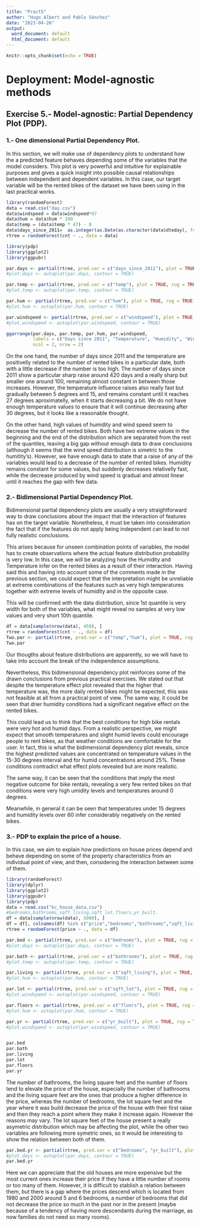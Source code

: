 ```yaml
---
title: "Pract5"
author: "Hugo Albert and Pablo Sánchez"
date: "2023-04-26"
output:
  word_document: default
  html_document: default
---
```


```r
knitr::opts_chunk$set(echo = TRUE)
```

# Deployment: Model-agnostic methods

## Exercise 5.- Model-agnostic: Partial Dependency Plot (PDP).


### 1.- One dimensional Partial Dependency Plot.

In this section, we will make use of dependency plots to understand how the a predicted feature behaves depending some of the variables that the model considers. This plot is very powerful and intuitive for explainable purposes and gives a quick insight into possible causal relationships between independent and dependent variables.
In this case, our target variable will be the rented bikes of the dataset we have been using in the last practical works.

```r
library(randomForest)
data = read.csv("day.csv")
data$windspeed = data$windspeed*67
data$hum = data$hum * 100
data$temp = (data$temp * 47) - 8
data$days_since_2011=  as.integer(as.Date(as.character(data$dteday), format="%Y-%m-%d")- as.Date(as.character("2011-01-01"), format="%Y-%m-%d"))
rtree = randomForest(cnt ~ ., data = data)

```

```r
library(pdp)
library(ggplot2)
library(ggpubr)

par.days <- partial(rtree, pred.var = c("days_since_2011"), plot = TRUE, rug = TRUE)
#plot.days <- autoplot(par.days, contour = TRUE)

par.temp <- partial(rtree, pred.var = c("temp"), plot = TRUE, rug = TRUE)
#plot.temp <- autoplot(par.temp, contour = TRUE)

par.hum <- partial(rtree, pred.var = c("hum"), plot = TRUE, rug = TRUE)
#plot.hum <- autoplot(par.hum, contour = TRUE)

par.windspeed <- partial(rtree, pred.var = c("windspeed"), plot = TRUE, rug = TRUE)
#plot.windspeed <- autoplot(par.windspeed, contour = TRUE)

ggarrange(par.days, par.temp, par.hum, par.windspeed, 
          labels = c("Days since 2011", "Temperature", "Humidity", "Wind Speed"),
          ncol = 2, nrow = 2)
```

On the one hand, the number of days since 2011 and the temperature are positivelly related to the number of 
rented bikes in a particular date, both with a little decrease if the number is too high. The number of days since 2011
show a particular sharp raise around 420 days and a really sharp but smaller one around 100, remaining almost constant in between those increases.
However, the temperature influence raises also really fast but gradually between 5 degrees and 15, and remains constant until it reaches 27 degrees aproximatelly,
when it starts decreasing a bit. We do not have enough temperature values to ensure that it will continue decreasing after 30 degrees, but it looks like a reasonable thought.

On the other hand, high values of humidity and wind speed seem to decrease the number of rented bikes.
Both have two extreme values in the beginning and the end of the distribution which are separated from the rest of the quantiles, leaving a big gap without enough data to draw conclusions (although it seems that the wind speed distribution is simetric to the humitity's).
However, we have enough data to state that a raise of any of the variables would lead to a decrease of the number of rented bikes.
Humidity remains constant for some values, but suddenly decreases relativelly fast, while the decrease produced by wind speed is gradual and almost linear until it reaches the gap with few data.


### 2.- Bidimensional Partial Dependency Plot.

Bidimensional partial dependency plots are usually a very straightforward way to draw conclusions about the impact that the interaction of features has on the target variable. Nonetheless, it must be taken into consideration the fact that if the features do not apply being independent can lead to not fully realistic conclusions. 

This arises because for unseen combination points of variables, the model has to create observations where the actual feature distribution probability is very low. In this case, we will be analyzing how the Humidity and Temperature infer on the rented bikes as a result of their interaction. Having said this and having into account some of the comments made in the previous section, we could expect that the interpretation might be unreliable at extreme combinations of the features such as very high temperatures together with extreme levels of humidity and in the opposite case. 

This will be confirmed with the data distribution, since 1st quantile is very width for both of the variables, what might reveal no samples at very low values and very short 10th quantile.

```r
df = data[sample(nrow(data), 450), ]
rtree = randomForest(cnt ~ ., data = df)
Two.par <- partial(rtree, pred.var = c("temp","hum"), plot = TRUE, rug = TRUE)
Two.par
```
Our thougths about feature distributions are apparently, so we will have to take into account the break of the independence assumptions.

Nevertheless, this bidimensional dependency plot reinforces some of the drawn conclusions from previous practical exercises. We stated out that despite the temperature effect plot revealed that the higher that temperature was, the more daily rented bikes might be expected, this was not feasible at all from a practical point of view. The same way, it could be seen that drier humidity conditions had a significant negative effect on the rented bikes. 

This could lead us to think that the best conditions for high bike rentals were very hot and humid days. From a realistic perspective, we might expect that smooth temperatures and slight humid levels could encourage people to rent bikes, as that weather conditions are comfortable for the user. In fact, this is what the bidimensional dependency plot reveals, since the highest predicted values are concentrated on temperature values in the 15-30 degrees interval and for humid concentrations around 25%. These conditions contradict what effect plots revealed but are more realistic.

The same way, it can be seen that the conditions that imply the most negative outcome for bike rentals, revealing a very few rented bikes on that conditions were very high umidity levels and temperatures around 0 degrees.

Meanwhile, in general it can be seen that temperatures under 15 degrees and humidity levels over 60 infer considerably negatively on the rented bikes.


### 3.- PDP to explain the price of a house.

In this case, we aim to explain how predictions on house prices depend and behave depending on some of the property characteristics from an individual point of view, and then, considering the interaction between some of them.

```r
library(randomForest)
library(dplyr)
library(ggplot2)
library(ggpubr)
library(pdp)
data = read.csv("kc_house_data.csv")
#bedrooms,bathrooms,sqft_living,sqft_lot,floors,yr_built.
df = data[sample(nrow(data), 5000), ]
df = df[, colnames(df) %in% c("price","bedrooms","bathrooms","sqft_living","sqft_lot","floors","yr_built")]
rtree = randomForest(price ~ ., data = df)

```


```r
par.bed <- partial(rtree, pred.var = c("bedrooms"), plot = TRUE, rug = TRUE)
#plot.days <- autoplot(par.days, contour = TRUE)

par.bath <- partial(rtree, pred.var = c("bathrooms"), plot = TRUE, rug = TRUE)
#plot.temp <- autoplot(par.temp, contour = TRUE)

par.living <- partial(rtree, pred.var = c("sqft_living"), plot = TRUE, rug = TRUE)
#plot.hum <- autoplot(par.hum, contour = TRUE)

par.lot <- partial(rtree, pred.var = c("sqft_lot"), plot = TRUE, rug = TRUE)
#plot.windspeed <- autoplot(par.windspeed, contour = TRUE)

par.floors <- partial(rtree, pred.var = c("floors"), plot = TRUE, rug = TRUE)
#plot.hum <- autoplot(par.hum, contour = TRUE)

par.yr <- partial(rtree, pred.var = c("yr_built"), plot = TRUE, rug = TRUE)
#plot.windspeed <- autoplot(par.windspeed, contour = TRUE)


par.bed
par.bath
par.living
par.lot
par.floors
par.yr
```

The number of bathrooms, the living square feet and the number of floors tend to elevate the price of the house, especially the number of bathrooms and the living square feet are the ones that produce a higher difference in the price, 
whereas the number of bedrooms, the lot square feet and the year where it was build decrease the price of the house with their first raise and then they reach a point where they make it increase again.
However the reasons may vary. The lot square feet of the house present a really asymetric distribution which may be affecting the plot, while the other two variables are following more symetric ones, 
so it would be interesting to show the relation between both of them.

```r
par.bed.yr <- partial(rtree, pred.var = c("bedrooms", "yr_built"), plot = TRUE, rug = TRUE)
#plot.days <- autoplot(par.days, contour = TRUE)
par.bed.yr
```

Here we can appreciate that the old houses are more expensive but the most current ones increase their price if they have a little number of rooms or too many of them.
However, it is difficult to stablish a relation between them, but there is a gap where the prices descend which is located from 1980 and 2000 around 5 and 6 bedrooms, 
a number of bedrooms that did not decrease the price so much in the past nor in the present (maybe because of a tendency of having more descendants during the marriage, as now families do not need so many rooms).